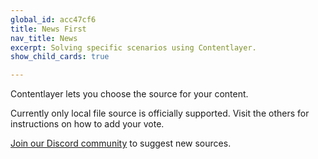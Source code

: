 ```yaml
---
global_id: acc47cf6
title: News First
nav_title: News
excerpt: Solving specific scenarios using Contentlayer.
show_child_cards: true

---
```


Contentlayer lets you choose the source for your content.

Currently only local file source is officially supported. Visit the others for instructions on how to add your vote.

[Join our Discord community](https://discord.gg/rytFErsARm) to suggest new sources.
